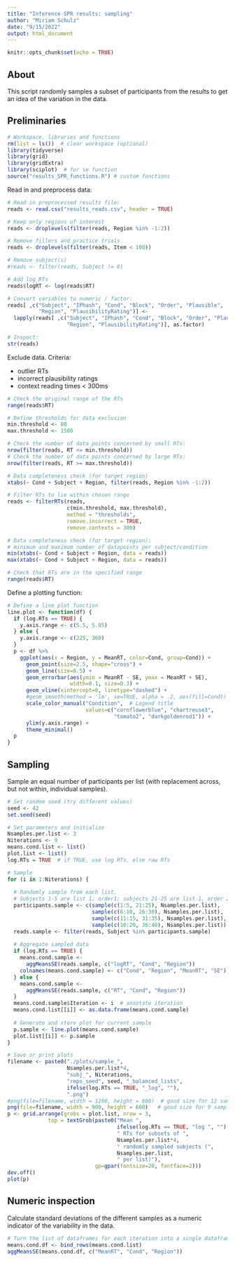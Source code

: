 ```yaml
---
title: "Inference SPR results: sampling"
author: "Miriam Schulz"
date: "9/15/2022"
output: html_document
---
```


```r
knitr::opts_chunk$set(echo = TRUE)
```


## About

This script randomly samples a subset of participants from the results to get an idea of the variation in the data.


## Preliminaries

```r
# Workspace, libraries and functions
rm(list = ls())  # clear workspace (optional)
library(tidyverse)
library(grid)
library(gridExtra)
library(sciplot)  # for se function
source("results_SPR_functions.R") # custom functions 
```

Read in and preprocess data:

```r
# Read in preprocessed results file:
reads <- read.csv("results_reads.csv", header = TRUE)

# Keep only regions of interest
reads <- droplevels(filter(reads, Region %in% -1:2))

# Remove fillers and practice trials
reads <- droplevels(filter(reads, Item < 100))

# Remove subject(s)
#reads <- filter(reads, Subject != 6)

# Add log RTs
reads$logRT <- log(reads$RT)

# Convert variables to numeric / factor:
reads[ ,c("Subject", "IPhash", "Cond", "Block", "Order", "Plausible", 
          "Region", "PlausibilityRating")] <-
  lapply(reads[ ,c("Subject", "IPhash", "Cond", "Block", "Order", "Plausible", 
                   "Region", "PlausibilityRating")], as.factor)

# Inspect:
str(reads)
```

Exclude data. Criteria:

- outlier RTs
- incorrect plausibility ratings
- context reading times < 300ms

```r
# Check the original range of the RTs
range(reads$RT)

# Define thresholds for data exclusion
min.threshold <- 80
max.threshold <- 1500

# Check the number of data points concerned by small RTs:
nrow(filter(reads, RT <= min.threshold))
# Check the number of data points concerned by large RTs:
nrow(filter(reads, RT >= max.threshold))

# Data completeness check (for target region)
xtabs(~ Cond + Subject + Region, filter(reads, Region %in% -1:2))

# Filter RTs to lie within chosen range
reads <- filterRTs(reads, 
                   c(min.threshold, max.threshold),
                   method = "thresholds", 
                   remove.incorrect = TRUE, 
                   remove.contexts = 300)

# Data completeness check (for target region):
# minimum and maximum number of datapoints per subject/condition
min(xtabs(~ Cond + Subject + Region, data = reads))
max(xtabs(~ Cond + Subject + Region, data = reads))

# Check that RTs are in the specified range 
range(reads$RT)
```

Define a plotting function:

```r
# Define a line plot function
line.plot <- function(df) {
  if (log.RTs == TRUE) {
    y.axis.range <- c(5.5, 5.85)
  } else {
    y.axis.range <- c(225, 360)
  }
  p <- df %>%
    ggplot(aes(x = Region, y = MeanRT, color=Cond, group=Cond)) + 
      geom_point(size=2.5, shape="cross") + 
      geom_line(size=0.5) +
      geom_errorbar(aes(ymin = MeanRT - SE, ymax = MeanRT + SE),
                    width=0.1, size=0.3) +
      geom_vline(xintercept=0, linetype="dashed") +
      #geom_smooth(method = 'lm', se=TRUE, alpha = .2, aes(fill=Cond)) +
      scale_color_manual("Condition",  # Legend title
                         values=c("cornflowerblue", "chartreuse3",
                                  "tomato2", "darkgoldenrod1")) +
      ylim(y.axis.range) +
      theme_minimal()
  p
}
```


## Sampling

Sample an equal number of participants per list (with replacement across, but not within, individual samples).

```r
# Set random seed (try different values)
seed <- 42
set.seed(seed)

# Set parameters and initialize
Nsamples.per.list <- 3
Niterations <- 9
means.cond.list <- list()
plot.list <- list()
log.RTs = TRUE  # if TRUE, use log RTs, else raw RTs

# Sample
for (i in 1:Niterations) {
  
  # Randomly sample from each list.
  # Subjects 1-5 are list 1, order1; subjects 21-25 are list 1, order 2, etc.
  participants.sample <- c(sample(c(1:5, 21:25), Nsamples.per.list),
                           sample(c(6:10, 26:30), Nsamples.per.list),
                           sample(c(11:15, 31:35), Nsamples.per.list),
                           sample(c(16:20, 36:40), Nsamples.per.list))
  reads.sample <- filter(reads, Subject %in% participants.sample)
  
  # Aggregate sampled data 
  if (log.RTs == TRUE) {
    means.cond.sample <-
      aggMeansSE(reads.sample, c("logRT", "Cond", "Region"))
    colnames(means.cond.sample) <- c("Cond", "Region", "MeanRT", "SE")
  } else {
    means.cond.sample <-
      aggMeansSE(reads.sample, c("RT", "Cond", "Region"))
  }
  means.cond.sample$Iteration <- i  # annotate iteration
  means.cond.list[[i]] <- as.data.frame(means.cond.sample)
  
  # Generate and store plot for current sample 
  p.sample <- line.plot(means.cond.sample)
  plot.list[[i]] <- p.sample
}

# Save or print plots
filename <- paste0("./plots/sample_",
                   Nsamples.per.list*4,
                   "subj_", Niterations,
                   "reps_seed", seed, "_balanced_lists", 
                   ifelse(log.RTs == TRUE, "_log", ""),
                   ".png")
#png(file=filename, width = 1200, height = 800)  # good size for 12 samples
png(file=filename, width = 900, height = 600)   # good size for 9 samples
p <- grid.arrange(grobs = plot.list, nrow = 3,
             top = textGrob(paste0("Mean ", 
                                   ifelse(log.RTs == TRUE, "log ", ""),
                                   " RTs for subsets of ",
                                   Nsamples.per.list*4,
                                   " randomly sampled subjects (",
                                   Nsamples.per.list, 
                                   " per list)"),
                            gp=gpar(fontsize=20, fontface=2)))
dev.off()
plot(p)
```


## Numeric inspection 

Calculate standard deviations of the different samples as a numeric indicator of the variability in the data.

```r
# Turn the list of dataframes for each iteration into a single dataframe
means.cond.df <- bind_rows(means.cond.list)
aggMeansSE(means.cond.df, c("MeanRT", "Cond", "Region"))
```

